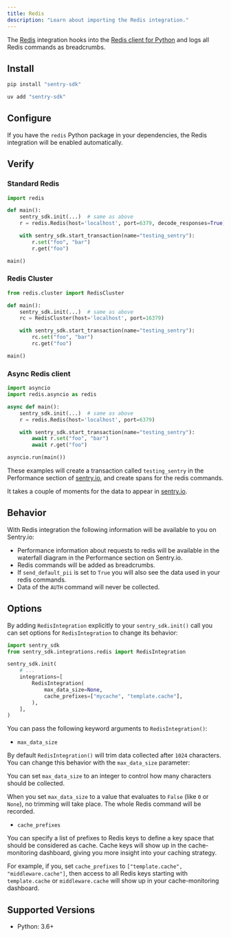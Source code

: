 ```yaml
---
title: Redis
description: "Learn about importing the Redis integration."
---
```


The [Redis](https://redis.io/) integration hooks into the [Redis client for Python](https://pypi.org/project/redis/) and logs all Redis commands as <PlatformLink to="/enriching-events/breadcrumbs/">breadcrumbs</PlatformLink>.

## Install

```bash {tabTitle:pip}
pip install "sentry-sdk"
```
```bash {tabTitle:uv}
uv add "sentry-sdk"
```

## Configure

If you have the `redis` Python package in your dependencies, the Redis integration will be enabled automatically.

<PlatformContent includePath="getting-started-config" />

## Verify

### Standard Redis

```python
import redis

def main():
    sentry_sdk.init(...)  # same as above
    r = redis.Redis(host='localhost', port=6379, decode_responses=True)

    with sentry_sdk.start_transaction(name="testing_sentry"):
        r.set("foo", "bar")
        r.get("foo")

main()
```

### Redis Cluster

```python
from redis.cluster import RedisCluster

def main():
    sentry_sdk.init(...)  # same as above
    rc = RedisCluster(host='localhost', port=16379)

    with sentry_sdk.start_transaction(name="testing_sentry"):
        rc.set("foo", "bar")
        rc.get("foo")

main()
```

### Async Redis client

```python
import asyncio
import redis.asyncio as redis

async def main():
    sentry_sdk.init(...)  # same as above
    r = redis.Redis(host='localhost', port=6379)

    with sentry_sdk.start_transaction(name="testing_sentry"):
        await r.set("foo", "bar")
        await r.get("foo")

asyncio.run(main())
```

These examples will create a transaction called `testing_sentry` in the Performance section of [sentry.io](https://sentry.io), and create spans for the redis commands.

It takes a couple of moments for the data to appear in [sentry.io](https://sentry.io).

## Behavior

With Redis integration the following information will be available to you on Sentry.io:

- Performance information about requests to redis will be available in the waterfall diagram in the Performance section on Sentry.io.
- Redis commands will be added as breadcrumbs.
- If `send_default_pii` is set to `True` you will also see the data used in your redis commands.
- Data of the `AUTH` command will never be collected.

## Options

By adding `RedisIntegration` explicitly to your `sentry_sdk.init()` call you can set options for `RedisIntegration` to change its behavior:

```python
import sentry_sdk
from sentry_sdk.integrations.redis import RedisIntegration

sentry_sdk.init(
    # ...
    integrations=[
        RedisIntegration(
            max_data_size=None,
            cache_prefixes=["mycache", "template.cache"],
        ),
    ],
)
```
You can pass the following keyword arguments to `RedisIntegration()`:

- `max_data_size`

By default `RedisIntegration()` will trim data collected after `1024` characters. You can change this behavior with the `max_data_size` parameter:

You can set `max_data_size` to an integer to control how many characters should be collected.

When you set `max_data_size` to a value that evaluates to `False` (like `0` or `None`), no trimming will take place. The whole Redis command will be recorded.

- `cache_prefixes`

You can specify a list of prefixes to Redis keys to define a key space that should be considered as cache. Cache keys will show up in the cache-monitoring dashboard, giving you more insight into your caching strategy.

For example, if you, set `cache_prefixes` to `["template.cache", "middleware.cache"]`, then access to all Redis keys starting with `template.cache` or `middleware.cache` will show up in your cache-monitoring dashboard.


## Supported Versions

- Python: 3.6+

<Include name="python-use-older-sdk-for-legacy-support.mdx" />
